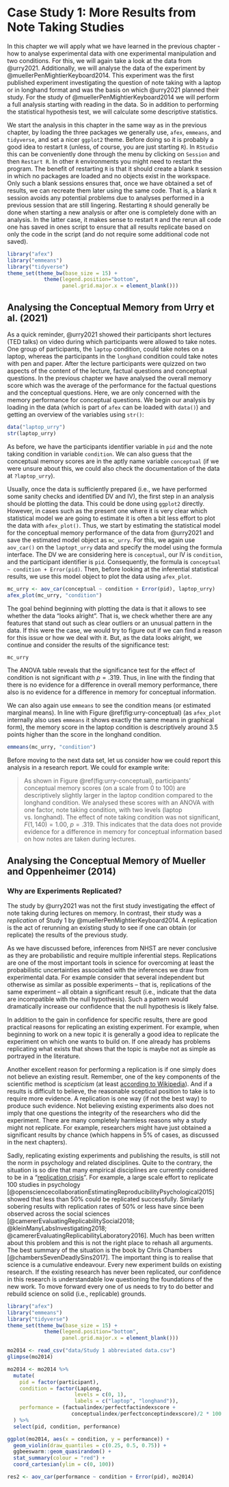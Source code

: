 # Case Study 1: More Results from Note Taking Studies

In this chapter we will apply what we have learned in the previous chapter - how to analyse experimental data with one experimental manipulation and two conditions. For this, we will again take a look at the data from @urry2021. Additionally, we will analyse the data of the experiment by @muellerPenMightierKeyboard2014. This experiment was the first published experiment investigating the question of note taking with a laptop or in longhand format and was the basis on which @urry2021 planned their study. For the study of @muellerPenMightierKeyboard2014 we will perform a full analysis starting with reading in the data. So in addition to performing the statistical hypothesis test, we will calculate some descriptive statistics.

We start the analysis in this chapter in the same way as in the previous chapter, by loading the three packages we generally use, `afex`, `emmeans`, and `tidyverse`, and set a nicer `ggplot2` theme. Before doing so it is probably a good idea to restart `R` (unless, of course, you are just starting `R`). In `RStudio` this can be conveniently done through the menu by clicking on `Session` and then `Restart R`. In other `R` environments you might need to restart the program. The benefit of restarting `R` is that it should create a blank `R` session in which no packages are loaded and no objects exist in the workspace. Only such a blank sessions ensures that, once we have obtained a set of results, we can recreate them later using the same code. That is, a blank `R` session avoids any potential problems due to analyses performed in a previous session that are still lingering. Restarting `R` should generally be done when starting a new analysis or after one is completely done with an analysis. In the latter case, it makes sense to restart `R` and the rerun all code one has saved in ones script to ensure that all results replicate based on only the code in the script (and do not require some additional code not saved).

```r
library("afex")
library("emmeans")
library("tidyverse")
theme_set(theme_bw(base_size = 15) + 
            theme(legend.position="bottom", 
                  panel.grid.major.x = element_blank()))
```

## Analysing the Conceptual Memory from Urry et al. (2021)

As a quick reminder, @urry2021 showed their participants short lectures (TED talks) on video during which participants were allowed to take notes. One group of participants, the `laptop` condition, could take notes on a laptop, whereas the participants in the `longhand` condition could take notes with pen and paper. After the lecture participants were quizzed on two aspects of the content of the lecture, factual questions and conceptual questions. In the previous chapter we have analysed the overall memory score which was the average of the performance for the factual questions and the conceptual questions. Here, we are only concerned with the memory performance for conceptual questions. We begin our analysis by loading in the data (which is part of `afex` can be loaded with `data()`) and getting an overview of the variables using `str()`:

```r
data("laptop_urry")
str(laptop_urry)
```

As before, we have the participants identifier variable in `pid` and the note taking condition in variable `condition`. We can also guess that the conceptual memory scores are in the aptly name variable `conceptual` (if we were unsure about this, we could also check the documentation of the data at `?laptop_urry`).

Usually, once the data is sufficiently prepared (i.e., we have performed some sanity checks and identified DV and IV), the first step in an analysis should be plotting the data. This could be done using `ggplot2` directly. However, in cases such as the present one where it is very clear which statistical model we are going to estimate it is often a bit less effort to plot the data with `afex_plot()`. Thus, we start by estimating the statistical model for the conceptual memory performance of the data from @urry2021 and save the estimated model object as `mc_urry`. For this, we again use `aov_car()` on the `laptopt_urry` data and specify the model using the formula interface. The DV we are considering here is `conceptual`, our IV is `condition`, and the participant identifier is `pid`. Consequently, the formula is `conceptual ~ condition + Error(pid)`. Then, before looking at the inferential statistical results, we use this model object to plot the data using `afex_plot`.

```r
mc_urry <- aov_car(conceptual ~ condition + Error(pid), laptop_urry)
afex_plot(mc_urry, "condition")
```

The goal behind beginning with plotting the data is that it allows to see whether the data "looks alright". That is, we check whether there are any features that stand out such as clear outliers or an unusual pattern in the data. If this were the case, we would try to figure out if we can find a reason for this issue or how we deal with it. But, as the data looks alright, we continue and consider the results of the significance test:

```r
mc_urry
```

The ANOVA table reveals that the significance test for the effect of condition is not significant with $p = .319$. Thus, in line with the finding that there is no evidence for a difference in overall memory performance, there also is no evidence for a difference in memory for conceptual information.

We can also again use `emmeans` to see the condition means (or estimated marginal means). In line with Figure \@ref(fig:urry-conceptual) (as `afex_plot` internally also uses `emmeans` it shows exactly the same means in graphical form), the memory score in the laptop condition is descriptively around 3.5 points higher than the score in the longhand condition.

```r
emmeans(mc_urry, "condition")
```

Before moving to the next data set, let us consider how we could report this analysis in a research report. We could for example write:

> As shown in Figure \@ref(fig:urry-conceptual), participants' conceptual memory scores (on a scale from 0 to 100) are descriptively slightly larger in the laptop condition compared to the longhand condition. We analysed these scores with an ANOVA with one factor, note taking condition, with two levels (laptop vs. longhand). The effect of note taking condition was not significant, $F(1, 140) = 1.00$, $p = .319$. This indicates that the data does not provide evidence for a difference in memory for conceptual information based on how notes are taken during lectures.

## Analysing the Conceptual Memory of Mueller and Oppenheimer (2014)

### Why are Experiments Replicated?

The study by @urry2021 was not the first study investigating the effect of note taking during lectures on memory. In contrast, their study was a *replication* of Study 1 by @muellerPenMightierKeyboard2014. A replication is the act of rerunning an existing study to see if one can obtain (or replicate) the results of the previous study.

As we have discussed before, inferences from NHST are never conclusive as they are probabilistic and require multiple inferential steps. Replications are one of the most important tools in science for overcoming at least the probabilistic uncertainties associated with the inferences we draw from experimental data. For example consider that several independent but otherwise as similar as possible experiments -- that is, replications of the same experiment -- all obtain a significant result (i.e., indicate that the data are incompatible with the null hypothesis). Such a pattern would dramatically increase our confidence that the null hypothesis is likely false.

In addition to the gain in confidence for specific results, there are good practical reasons for replicating an existing experiment. For example, when beginning to work on a new topic it is generally a good idea to replicate the experiment on which one wants to build on. If one already has problems replicating what exists that shows that the topic is maybe not as simple as portrayed in the literature.

Another excellent reason for performing a replication is if one simply does not believe an existing result. Remember, one of the key components of the scientific method is *scepticism* (at least [according to Wikipedia](https://en.wikipedia.org/wiki/Scientific_method)). And if a results is difficult to believe, the reasonable sceptical position to take is to require more evidence. A replication is one way (if not the best way) to produce such evidence. Not believing existing experiments also does not imply that one questions the integrity of the researchers who did the experiment. There are many completely harmless reasons why a study might not replicate. For example, researchers might have just obtained a significant results by chance (which happens in 5% of cases, as discussed in the next chapters).

Sadly, replicating existing experiments and publishing the results, is still not the norm in psychology and related disciplines. Quite to the contrary, the situation is so dire that many empirical disciplines are currently considered to be in a "[replication crisis](https://en.wikipedia.org/wiki/Replication_crisis)". For example, a large scale effort to replicate 100 studies in psychology [@opensciencecollaborationEstimatingReproducibilityPsychological2015] showed that less than 50% could be replicated successfully. Similarly sobering results with replication rates of 50% or less have since been observed across the social sciences [@camererEvaluatingReplicabilitySocial2018; @kleinManyLabsInvestigating2018; @camererEvaluatingReplicabilityLaboratory2016]. Much has been written about this problem and this is not the right place to rehash all arguments. The best summary of the situation is the book by Chris Chambers [@chambersSevenDeadlySins2017]. The important thing is to realise that science is a cumulative endeavour. Every new experiment builds on existing research. If the existing research has never been replicated, our confidence in this research is understandable low questioning the foundations of the new work. To move forward every one of us needs to try to do better and rebuild science on solid (i.e., replicable) grounds.

```r
library("afex")
library("emmeans")
library("tidyverse")
theme_set(theme_bw(base_size = 15) + 
            theme(legend.position="bottom", 
                  panel.grid.major.x = element_blank()))
```

```r
mo2014 <- read_csv("data/Study 1 abbreviated data.csv")
glimpse(mo2014)
```

```r
mo2014 <- mo2014 %>% 
  mutate(
    pid = factor(participant),
    condition = factor(LapLong, 
                      levels = c(0, 1),
                      labels = c("laptop", "longhand")),
    performance = (factualindex/perfectfactindexscore + 
                     conceptualindex/perfectconceptindexscore)/2 * 100
  ) %>% 
  select(pid, condition, performance)
```

```r
ggplot(mo2014, aes(x = condition, y = performance)) +
  geom_violin(draw_quantiles = c(0.25, 0.5, 0.75)) +
  ggbeeswarm::geom_quasirandom() +
  stat_summary(colour = "red") +
  coord_cartesian(ylim = c(0, 100))
```

```r
res2 <- aov_car(performance ~ condition + Error(pid), mo2014)
```
